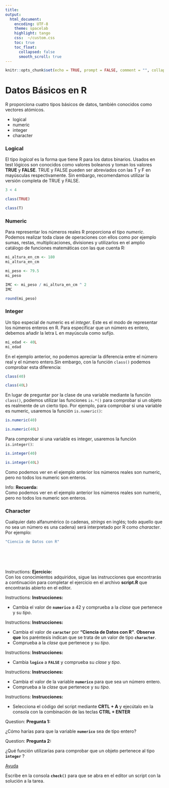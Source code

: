```yaml
---
title: 
output:
  html_document:
    encoding: UTF-8
    theme: spacelab
    highlight: tango
    css:  ~/custom.css
    toc: true
    toc_float: 
      collapsed: false
      smooth_scroll: true
---
```



```r
knitr::opts_chunk$set(echo = TRUE, prompt = FALSE, comment = "", collapse = TRUE)
```

# Datos Básicos en R

R proporciona cuatro tipos básicos de datos, también conocidos como vectores atómicos.

- logical
- numeric 
- integer
- character

### Logical {#logical}

El tipo _logical_ es la forma que tiene R para los datos binarios. Usados en test lógicos son conocidos como valores boleanos y toman los valores **TRUE** y **FALSE**. TRUE y FALSE pueden ser abreviados con las T y F en mayúsculas respectivamente. Sin embargo, recomendamos utilizar la versión completa de TRUE y FALSE. 


```r
3 < 4
```

```r
class(TRUE)
```


```r
class(T)
```






### Numeric {#numeric}

Para representar los números reales R proporciona el tipo _numeric_. Podemos realizar toda clase de operaciones con ellos como por ejemplo sumas, restas, multiplicaciones, divisiones y utilizarlos en el amplio catálogo de funciones matemáticas con las que cuenta R:


```r
mi_altura_en_cm <- 180
mi_altura_en_cm
```


```r
mi_peso <- 79.5
mi_peso
```


```r
IMC <- mi_peso / mi_altura_en_cm ^ 2
IMC
```


```r
round(mi_peso)
```

### Integer {#integer}

Un tipo especial de numeric es el _integer_. Este es el modo de representar los números enteros en R. Para especificar que un número es entero, debemos añadir la letra L en mayúscula como sufijo.


```r
mi_edad <- 40L
mi_edad
```

En el ejemplo anterior, no podemos apreciar la diferencia entre el número real y el número entero.Sin embargo, con la función `class()` podemos comprobar esta diferencia:



```r
class(40)
```


```r
class(40L)
```

En lugar de preguntar por la clase de una variable mediante la función `class()`, podemos utilizar las funciones `is.*()` para comprobar si un objeto es realmente de un cierto tipo. Por ejemplo, para comprobar si una variable es numeric, usaremos la función `is.numeric()`:


```r
is.numeric(40)
```


```r
is.numeric(40L)
```

Para comprobar si una variable es integer, usaremos la función `is.integer()`:


```r
is.integer(40)
```


```r
is.integer(40L)
```

Como podemos ver en el ejemplo anterior los números reales son numeric, pero no todos los numeric son enteros.

<div class="alert alert-info" role="alert">
<span class="glyphicon glyphicon-exclamation-sign" aria-hidden="true"></span>
<span class="sr-only">Info:</span>
**Recuerda:**</br>
Como podemos ver en el ejemplo anterior los números reales son numeric, pero no todos los numeric son enteros.
</div>


### Character {#character}

Cualquier dato alfanumérico (o cadenas, _strings_ en inglés; todo aquello que no sea un número es una cadena) será
interpretado por R como _character_. Por ejemplo:


```r
"Ciencia de Datos con R"
```

</br>
</br>
</br>

<div class="alert alert-success" role="alert">
<span class="glyphicon glyphicon-education" aria-hidden="true"></span>
<span class="sr-only">Instructions:</span>
**Ejercicio:**</br>
Con los conocimientos adquiridos, sigue las instrucciones que encontrarás a 
continuación para completar el ejercicio en el archivo __script.R__ que encontrarás
abierto en el editor.
</div>

<div class="panel panel-success">
 <div class="panel-body">
 
 <div class="alert alert-success" role="alert">
<span class="glyphicon glyphicon-tasks" aria-hidden="true"></span>
<span class="sr-only">Instructions:</span>
**Instrucciones:**  

- Cambia el valor de __`numerico`__ a 42 y comprueba a la _clase_ que pertenece y su _tipo_.
</div>


<div class="alert alert-success" role="alert">
<span class="glyphicon glyphicon-tasks" aria-hidden="true"></span>
<span class="sr-only">Instructions:</span>
**Instrucciones:**  

- Cambia el valor de __`caracter`__ por __"Ciencia de Datos con R"__.  __Observa que__  los paréntesis indican que se trata de un valor de tipo __`character`__.
- Comprueba a la _clase_ que pertenece y su _tipo_.
</div>

<div class="alert alert-success" role="alert">
<span class="glyphicon glyphicon-tasks" aria-hidden="true"></span>
<span class="sr-only">Instructions:</span>
**Instrucciones:**

- Cambia __`logico`__ a __`FALSE`__ y comprueba su _clase_ y _tipo_.
</div>



<div class="alert alert-success" role="alert">
<span class="glyphicon glyphicon-tasks" aria-hidden="true"></span>
<span class="sr-only">Instructions:</span>
**Instrucciones:**  

- Cambia el valor de la variable __`numerico`__ para que sea un número entero.
- Comprueba a la _clase_ que pertenece y su _tipo_.
</div>

<div class="alert alert-success" role="alert">
<span class="glyphicon glyphicon-tasks" aria-hidden="true"></span>
<span class="sr-only">Instructions:</span>
**Instrucciones:**  

- Selecciona el código del script mediante __CRTL + A__ y ejecútalo en la consola
con la combinación de las teclas __CTRL + ENTER__
</div>


</div>
</div>



</div>
</div>






<div class="alert alert-warning" role="alert">
<span class="glyphicon glyphicon-question-sign" aria-hidden="true"></span>
<span class="sr-only">Question:</span>
**Pregunta 1:**  

¿Cómo harías para que la variable __`numerico`__ sea de
tipo entero?
</div>


<div class="alert alert-warning" role="alert">
<span class="glyphicon glyphicon-question-sign" aria-hidden="true"></span>
<span class="sr-only">Question:</span>
**Pregunta 2:**  

¿Qué función utilizarías para comprobar que un objeto pertenece al tipo __`integer`__ ?
</div>


<p>
<a class="btn btn-info " data-toggle="collapse" href="#hint" aria-expanded="false" aria-controls="collapseExample">
<span class="glyphicon glyphicon-question-sign" aria-hidden="true">                 </span>   Ayuda</a>
</p>
<div class="collapse" id="hint">
<div class="card card-block">
<div class="alert alert-info" role="alert">
Escribe en la consola __`check()`__ para que se abra en
el editor un script con la solución a la tarea.
</div>
</div>














